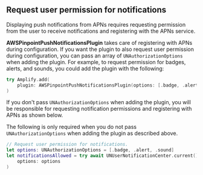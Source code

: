 ## Request user permission for notifications

Displaying push notifications from APNs requires requesting permission from the user to receive notifications and registering with the APNs service. 

**AWSPinpointPushNotificationsPlugin** takes care of registering with APNs during configuration. If you want the plugin to also request user permission during configuration, you can pass an array of `UNAuthorizationOptions` when adding the plugin. For example, to request permission for badges, alerts, and sounds, you could add the plugin with the following:

```swift
try Amplify.add(
    plugin: AWSPinpointPushNotificationsPlugin(options: [.badge, .alert, .sound])
)
```

If you don't pass `UNAuthorizationOptions` when adding the plugin, you will be responsible for requesting notification permissions and registering with APNs as shown below.

<Callout>

The following is only required when you do not pass `UNAuthorizationOptions` when adding the plugin as described above.

</Callout>

```swift
// Request user permission for notifications.
let options: UNAuthorizationOptions = [.badge, .alert, .sound]
let notificationsAllowed = try await UNUserNotificationCenter.current().requestAuthorization(
    options: options
)
```
